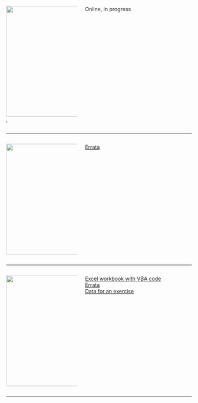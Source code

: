 
:::: {.columns}


::: {.column width="40%"} 


[![](cover.png){width=300}](https://book.derivative-securities.org/), 

:::
::: {.column width="60%"} 
Online, in progress
:::
::::

<hr>

:::: {.columns}


::: {.column width="40%"} 


[![](appc3.png){width=300}](https://www.amazon.com/Portfolio-Financial-Management-Association-Synthesis/dp/0190241144/ref=sr_1_2?crid=3PGAP7YSJC98J&keywords=kerry+back+books&qid=1670016533&sprefix=kerry+back+books%2Caps%2C91&sr=8-2)

:::
::: {.column width="60%"} 
[Errata](Errata_KBack_2ed.pdf)
:::
::::

<hr>

:::: {.columns}
::: {.column width=40%}
[![](cds.jpg){width=300}](https://www.amazon.com/Course-Derivative-Securities-Introduction-Computation-ebook/dp/B00DZ12AU4/ref=sr_1_3?crid=3PGAP7YSJC98J&keywords=kerry+back+books&qid=1670016533&sprefix=kerry+back+books%2Caps%2C91&sr=8-3)
:::

::: {.column width=60%}

[Excel workbook with VBA code](CourseinDerivativeSecurities.xls){target="_blank"}<br>
[Errata](Errata.pdf){target="_blank"}<br>
[Data for an exercise](CBOEQuotes.txt){target="_blank"}
:::
::::

<hr>